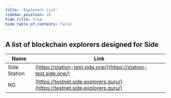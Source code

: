 ```yaml
---
title: 'Explorers List'
sidebar_position: 10
hide_title: true
hide_table_of_contents: false
---
```



<PageTitle iconUrl="img/side-icon.svg" title="Side Explorers List" />

## A list of blockchain explorers designed for Side

| Name             | Link |
| ---------------- | ---- |
| Side Station | [https://station-test.side.one/](https://station-test.side.one/) |
| NG | [https://testnet.side.explorers.guru/](https://testnet.side.explorers.guru/) |
